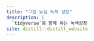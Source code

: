 ```yaml
---
title: "그린 뉴딜 녹색 성장"
description: |
  `tidyverse`와 함께 하는 녹색성장 
site: distill::distill_website
---
```



